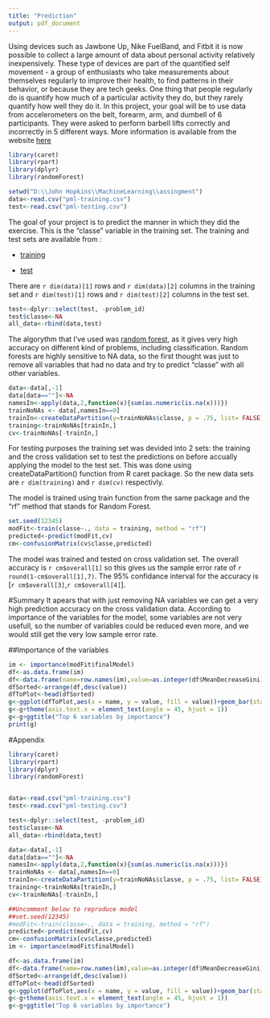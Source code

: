 ```yaml
---
title: "Prediction"
output: pdf_document
---
```

Using devices such as Jawbone Up, Nike FuelBand, and Fitbit it is now possible to collect a large amount of data about personal activity relatively inexpensively. These type of devices are part of the quantified self movement - a group of enthusiasts who take measurements about themselves regularly to improve their health, to find patterns in their behavior, or because they are tech geeks. One thing that people regularly do is quantify how much of a particular activity they do, but they rarely quantify how well they do it. In this project, your goal will be to use data from accelerometers on the belt, forearm, arm, and dumbell of 6 participants. They were asked to perform barbell lifts correctly and incorrectly in 5 different ways. More information is available from the website [here](http://groupware.les.inf.puc-rio.br/har)  

```r
library(caret)
library(rpart)
library(dplyr)
library(randomForest)

setwd("D:\\John Hopkins\\MachineLearning\\assingment")
data<-read.csv("pml-training.csv")
test<-read.csv("pml-testing.csv")
```

The goal of your project is to predict the manner in which they did the exercise. This is the "classe" variable in the training set. The training and test sets are available from :

- [training](https://d396qusza40orc.cloudfront.net/predmachlearn/pml-training.csv)

- [test](https://d396qusza40orc.cloudfront.net/predmachlearn/pml-testing.csv)

There are `r dim(data)[1]` rows and `r dim(data)[2]` columns in the training set and `r dim(test)[1]` rows and `r dim(test)[2]` columns in the test set. 


```r
test<-dplyr::select(test, -problem_id)
test$classe<-NA
all_data<-rbind(data,test)
```

The algorythm that I've used was [random forest](https://en.wikipedia.org/wiki/Random_forest), as it gives very high accuracy on different kind of problems, including classification. Random forests are highly sensitive to NA data, so the first thought was just to remove all variables that had no data and try to predict "classe" with all other variables.

```r
data<-data[,-1]
data[data==""]<-NA
namesIn<-apply(data,2,function(x){sum(as.numeric(is.na(x)))})
trainNoNAs <- data[,namesIn==0]
trainIn<-createDataPartition(y=trainNoNAs$classe, p = .75, list= FALSE)
training<-trainNoNAs[trainIn,]
cv<-trainNoNAs[-trainIn,]
```
For testing purposes the training set was devided into 2 sets: the training and the cross validation set to test the predictions on before accually applying the model to the test set. This was done using createDataPartition() function from R caret package. 
So the new data sets are `r dim(training)` and `r dim(cv)` respectivly.

The model is trained using train function from the same package and the "rf" method that stands for Random Forest.
```r
set.seed(12345)
modFit<-train(classe~., data = training, method = "rf")
predicted<-predict(modFit,cv)
cm<-confusionMatrix(cv$classe,predicted)
```

The model was trained and tested on cross validation set. The overall accuracy is `r cm$overall[1]` so this gives us the sample error rate of ```r round(1-cm$overall[1],7)```. The 95% confidance interval for the accuracy is [`r cm$overall[3]`,`r cm$overall[4]`].


#Summary
It apears that with just removing NA variables we can get a very high prediction accuracy on the cross validation data. According to importance of the variables for the model, some variables are not very usefull, so the number of variables could be reduced even more, and we would still get the very low sample error rate.

##Importance of the variables
```r
im <- importance(modFit$finalModel)
df<-as.data.frame(im)
df<-data.frame(name=row.names(im),value=as.integer(df$MeanDecreaseGini))
dfSorted<-arrange(df,desc(value))
dfToPlot<-head(dfSorted)
g<-ggplot(dfToPlot,aes(x = name, y = value, fill = value))+geom_bar(stat = "identity", data = dfToPlot)
g<-g+theme(axis.text.x = element_text(angle = 45, hjust = 1))
g<-g+ggtitle("Top 6 variables by importance")
print(g)
```


#Appendix
```r
library(caret)
library(rpart)
library(dplyr)
library(randomForest)


data<-read.csv("pml-training.csv")
test<-read.csv("pml-testing.csv")

test<-dplyr::select(test, -problem_id)
test$classe<-NA
all_data<-rbind(data,test)

data<-data[,-1]
data[data==""]<-NA
namesIn<-apply(data,2,function(x){sum(as.numeric(is.na(x)))})
trainNoNAs <- data[,namesIn==0]
trainIn<-createDataPartition(y=trainNoNAs$classe, p = .75, list= FALSE)
training<-trainNoNAs[trainIn,]
cv<-trainNoNAs[-trainIn,]

##Uncomment below to reproduce model
##set.seed(12345)
#modFit<-train(classe~., data = training, method = "rf")
predicted<-predict(modFit,cv)
cm<-confusionMatrix(cv$classe,predicted)
im <- importance(modFit$finalModel)

df<-as.data.frame(im)
df<-data.frame(name=row.names(im),value=as.integer(df$MeanDecreaseGini))
dfSorted<-arrange(df,desc(value))
dfToPlot<-head(dfSorted)
g<-ggplot(dfToPlot,aes(x = name, y = value, fill = value))+geom_bar(stat = "identity", data = dfToPlot)
g<-g+theme(axis.text.x = element_text(angle = 45, hjust = 1))
g<-g+ggtitle("Top 6 variables by importance")
```